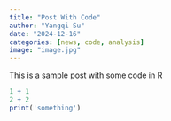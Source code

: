 ```yaml
---
title: "Post With Code"
author: "Yangqi Su"
date: "2024-12-16"
categories: [news, code, analysis]
image: "image.jpg"
---
```


This is a sample post with some code in R

```r
1 + 1
2 + 2
print('something')
```

